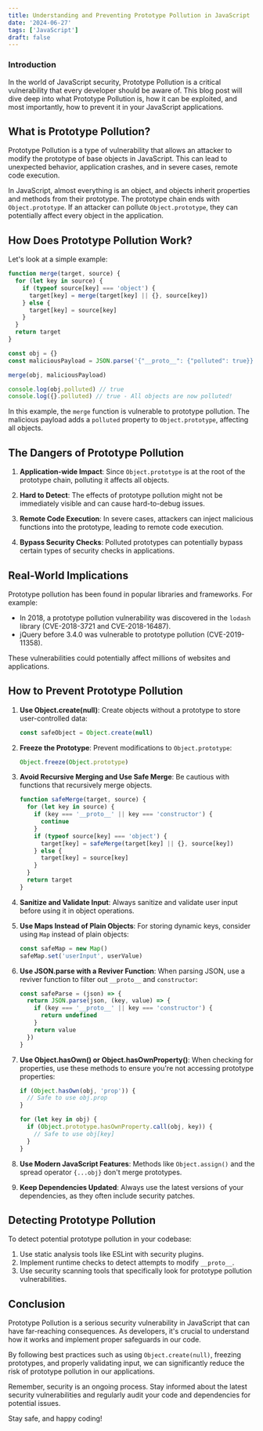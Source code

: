 ```yaml
---
title: Understanding and Preventing Prototype Pollution in JavaScript
date: '2024-06-27'
tags: ['JavaScript']
draft: false
---
```


### Introduction

In the world of JavaScript security, Prototype Pollution is a critical vulnerability that every developer should be aware of. This blog post will dive deep into what Prototype Pollution is, how it can be exploited, and most importantly, how to prevent it in your JavaScript applications.

<TOCInline toc={props.toc} exclude="Introduction" />

## What is Prototype Pollution?

Prototype Pollution is a type of vulnerability that allows an attacker to modify the prototype of base objects in JavaScript. This can lead to unexpected behavior, application crashes, and in severe cases, remote code execution.

In JavaScript, almost everything is an object, and objects inherit properties and methods from their prototype. The prototype chain ends with `Object.prototype`. If an attacker can pollute `Object.prototype`, they can potentially affect every object in the application.

## How Does Prototype Pollution Work?

Let's look at a simple example:

```javascript
function merge(target, source) {
  for (let key in source) {
    if (typeof source[key] === 'object') {
      target[key] = merge(target[key] || {}, source[key])
    } else {
      target[key] = source[key]
    }
  }
  return target
}

const obj = {}
const maliciousPayload = JSON.parse('{"__proto__": {"polluted": true}}')

merge(obj, maliciousPayload)

console.log(obj.polluted) // true
console.log({}.polluted) // true - All objects are now polluted!
```

In this example, the `merge` function is vulnerable to prototype pollution. The malicious payload adds a `polluted` property to `Object.prototype`, affecting all objects.

## The Dangers of Prototype Pollution

1. **Application-wide Impact**: Since `Object.prototype` is at the root of the prototype chain, polluting it affects all objects.

2. **Hard to Detect**: The effects of prototype pollution might not be immediately visible and can cause hard-to-debug issues.

3. **Remote Code Execution**: In severe cases, attackers can inject malicious functions into the prototype, leading to remote code execution.

4. **Bypass Security Checks**: Polluted prototypes can potentially bypass certain types of security checks in applications.

## Real-World Implications

Prototype pollution has been found in popular libraries and frameworks. For example:

- In 2018, a prototype pollution vulnerability was discovered in the `lodash` library (CVE-2018-3721 and CVE-2018-16487).
- jQuery before 3.4.0 was vulnerable to prototype pollution (CVE-2019-11358).

These vulnerabilities could potentially affect millions of websites and applications.

## How to Prevent Prototype Pollution

1. **Use Object.create(null)**:
   Create objects without a prototype to store user-controlled data:

   ```javascript
   const safeObject = Object.create(null)
   ```

2. **Freeze the Prototype**:
   Prevent modifications to `Object.prototype`:

   ```javascript
   Object.freeze(Object.prototype)
   ```

3. **Avoid Recursive Merging and Use Safe Merge**:
   Be cautious with functions that recursively merge objects.

   ```javascript
   function safeMerge(target, source) {
     for (let key in source) {
       if (key === '__proto__' || key === 'constructor') {
         continue
       }
       if (typeof source[key] === 'object') {
         target[key] = safeMerge(target[key] || {}, source[key])
       } else {
         target[key] = source[key]
       }
     }
     return target
   }
   ```

4. **Sanitize and Validate Input**:
   Always sanitize and validate user input before using it in object operations.

5. **Use Maps Instead of Plain Objects**:
   For storing dynamic keys, consider using `Map` instead of plain objects:

   ```javascript
   const safeMap = new Map()
   safeMap.set('userInput', userValue)
   ```

6. **Use JSON.parse with a Reviver Function**:
   When parsing JSON, use a reviver function to filter out `__proto__` and `constructor`:

   ```javascript
   const safeParse = (json) => {
     return JSON.parse(json, (key, value) => {
       if (key === '__proto__' || key === 'constructor') {
         return undefined
       }
       return value
     })
   }
   ```

7. **Use Object.hasOwn() or Object.hasOwnProperty()**:
   When checking for properties, use these methods to ensure you're not accessing prototype properties:

   ```javascript
   if (Object.hasOwn(obj, 'prop')) {
     // Safe to use obj.prop
   }
   ```

   ```javascript
   for (let key in obj) {
     if (Object.prototype.hasOwnProperty.call(obj, key)) {
       // Safe to use obj[key]
     }
   }
   ```

8. **Use Modern JavaScript Features**: Methods like `Object.assign()` and the spread operator `{...obj}` don't merge prototypes.

9. **Keep Dependencies Updated**: Always use the latest versions of your dependencies, as they often include security patches.

## Detecting Prototype Pollution

To detect potential prototype pollution in your codebase:

1. Use static analysis tools like ESLint with security plugins.
2. Implement runtime checks to detect attempts to modify `__proto__`.
3. Use security scanning tools that specifically look for prototype pollution vulnerabilities.

## Conclusion

Prototype Pollution is a serious security vulnerability in JavaScript that can have far-reaching consequences. As developers, it's crucial to understand how it works and implement proper safeguards in our code.

By following best practices such as using `Object.create(null)`, freezing prototypes, and properly validating input, we can significantly reduce the risk of prototype pollution in our applications.

Remember, security is an ongoing process. Stay informed about the latest security vulnerabilities and regularly audit your code and dependencies for potential issues.

Stay safe, and happy coding!
